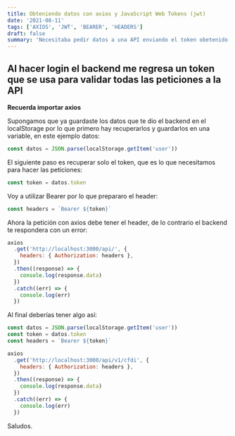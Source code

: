 ```yaml
---
title: Obteniendo datos con axios y JavaScript Web Tokens (jwt)
date: '2021-08-11'
tags: ['AXIOS', 'JWT', 'BEARER', 'HEADERS']
draft: false
summary: 'Necesitaba pedir datos a una API enviando el token obetenido despúes del login'
---
```


## Al hacer login el backend me regresa un token que se usa para validar todas las peticiones a la API

**Recuerda importar axios**

Supongamos que ya guardaste los datos que te dio el backend en el localStorage por lo que primero hay recuperarlos y guardarlos en una variable, en este ejemplo datos:

```javascript
const datos = JSON.parse(localStorage.getItem('user'))
```

El siguiente paso es recuperar solo el token, que es lo que necesitamos para hacer las peticiones:

```javascript
const token = datos.token
```

Voy a utilizar Bearer por lo que prepararo el header:

```javascript
const headers = `Bearer ${token}`
```

Ahora la petición con axios debe tener el header, de lo contrario el backend te respondera con un error:

```javascript
axios
  .get('http://localhost:3000/api/', {
    headers: { Authorization: headers },
  })
  .then((response) => {
    console.log(response.data)
  })
  .catch((err) => {
    console.log(err)
  })
```

Al final deberías tener algo así:

```javascript
const datos = JSON.parse(localStorage.getItem('user'))
const token = datos.token
const headers = `Bearer ${token}`

axios
  .get('http://localhost:3000/api/v1/cfdi', {
    headers: { Authorization: headers },
  })
  .then((response) => {
    console.log(response.data)
  })
  .catch((err) => {
    console.log(err)
  })
```

Saludos.
